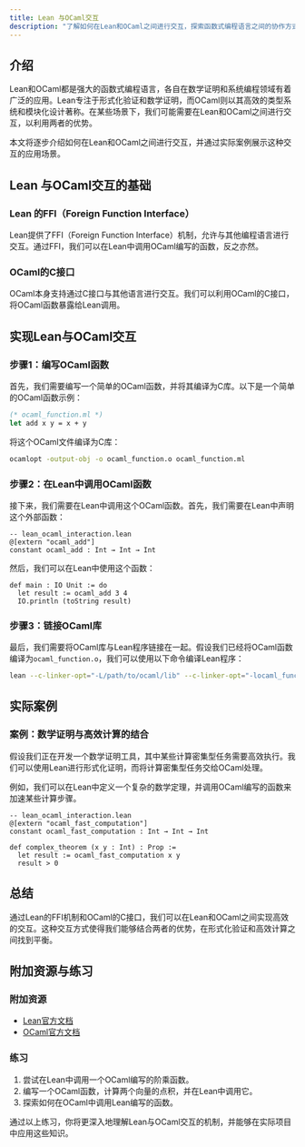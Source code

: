 ```yaml
---
title: Lean 与OCaml交互
description: "了解如何在Lean和OCaml之间进行交互，探索函数式编程语言之间的协作方式。"
---
```


## 介绍

Lean和OCaml都是强大的函数式编程语言，各自在数学证明和系统编程领域有着广泛的应用。Lean专注于形式化验证和数学证明，而OCaml则以其高效的类型系统和模块化设计著称。在某些场景下，我们可能需要在Lean和OCaml之间进行交互，以利用两者的优势。

本文将逐步介绍如何在Lean和OCaml之间进行交互，并通过实际案例展示这种交互的应用场景。

## Lean 与OCaml交互的基础

### Lean 的FFI（Foreign Function Interface）

Lean提供了FFI（Foreign Function Interface）机制，允许与其他编程语言进行交互。通过FFI，我们可以在Lean中调用OCaml编写的函数，反之亦然。

### OCaml的C接口

OCaml本身支持通过C接口与其他语言进行交互。我们可以利用OCaml的C接口，将OCaml函数暴露给Lean调用。

## 实现Lean与OCaml交互

### 步骤1：编写OCaml函数

首先，我们需要编写一个简单的OCaml函数，并将其编译为C库。以下是一个简单的OCaml函数示例：

```ocaml
(* ocaml_function.ml *)
let add x y = x + y
```

将这个OCaml文件编译为C库：

```bash
ocamlopt -output-obj -o ocaml_function.o ocaml_function.ml
```

### 步骤2：在Lean中调用OCaml函数

接下来，我们需要在Lean中调用这个OCaml函数。首先，我们需要在Lean中声明这个外部函数：

```lean
-- lean_ocaml_interaction.lean
@[extern "ocaml_add"]
constant ocaml_add : Int → Int → Int
```

然后，我们可以在Lean中使用这个函数：

```lean
def main : IO Unit := do
  let result := ocaml_add 3 4
  IO.println (toString result)
```

### 步骤3：链接OCaml库

最后，我们需要将OCaml库与Lean程序链接在一起。假设我们已经将OCaml函数编译为`ocaml_function.o`，我们可以使用以下命令编译Lean程序：

```bash
lean --c-linker-opt="-L/path/to/ocaml/lib" --c-linker-opt="-locaml_function" lean_ocaml_interaction.lean
```

## 实际案例

### 案例：数学证明与高效计算的结合

假设我们正在开发一个数学证明工具，其中某些计算密集型任务需要高效执行。我们可以使用Lean进行形式化证明，而将计算密集型任务交给OCaml处理。

例如，我们可以在Lean中定义一个复杂的数学定理，并调用OCaml编写的函数来加速某些计算步骤。

```lean
-- lean_ocaml_interaction.lean
@[extern "ocaml_fast_computation"]
constant ocaml_fast_computation : Int → Int → Int

def complex_theorem (x y : Int) : Prop :=
  let result := ocaml_fast_computation x y
  result > 0
```

## 总结

通过Lean的FFI机制和OCaml的C接口，我们可以在Lean和OCaml之间实现高效的交互。这种交互方式使得我们能够结合两者的优势，在形式化验证和高效计算之间找到平衡。

## 附加资源与练习

### 附加资源

- [Lean官方文档](https://leanprover.github.io/documentation/)
- [OCaml官方文档](https://ocaml.org/docs/)

### 练习

1. 尝试在Lean中调用一个OCaml编写的阶乘函数。
2. 编写一个OCaml函数，计算两个向量的点积，并在Lean中调用它。
3. 探索如何在OCaml中调用Lean编写的函数。

通过以上练习，你将更深入地理解Lean与OCaml交互的机制，并能够在实际项目中应用这些知识。